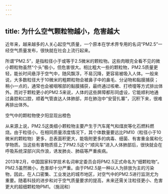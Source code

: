 ```yaml
---
---
---
```

title: 为什么空气颗粒物越小，危害越大
---




近年来，越来越多的人关心起空气质量，一个原本在学术界专用的名词“PM2.5”一经空气质量发布，很快就在社会上流行起来。

所谓“PM2.5”，是指粒径小于或等于2.5微米的颗粒物。这些肉眼完全看不见的微小颗粒物虽然“个头”极小，但危害很大。相比粗大一些的颗粒物，PM2.5质量更轻，能长时间悬浮于空气中，随风飘浮，不易沉降，更容易被吸入人体。一般来说，大多数粒径大于10微米的粗颗粒物会被鼻子中的鼻毛、分泌物和黏膜捕获；稍小一点的，通常也会被咽喉部的黏膜捕获，最终通过咳嗽、打喷嚏等方式排出体外。而对于颗粒更小的PM2.5来说，人体的这些屏障都形同虚设，它能顺利地通过鼻腔和口腔，顺着气管直达人体肺部，并在肺泡中“安营扎寨”，沉积下来，很难再排出体外。

空气中的颗粒物使夕阳显现出橙色



从来源上说，PM2.5这类细小颗粒物主要产生于汽车尾气和煤炭等化石燃料燃烧。由于粒径小，在相同质量浓度情况下，其个体数量要远比PM10（粒径小于10微米的颗粒物）更多，总表面积更大，能吸附更多的病毒、细菌、有害重金属和化学物质。当这些有害物质搭上了PM2.5这个“顺风车”进入人体肺部后，很快就会在呼吸系统深部兴风作浪，诱发肺炎、肺癌等严重疾病。



2013年2月，中国国家科学技术名词审定委员会将PM2.5正式命名为“细颗粒物”。PM2.5虽然微小，危害却十分严重。由于PM2.5是一种以人为排放为主的污染物，因此，在人口密集、工业发达的城市地区，对空气中的PM2.5进行监测尤为重要。随着科技的进步和对于空气质量要求的提高，未来还需关注粒径更小、危害更大的超细颗粒物PM1。（施润和）